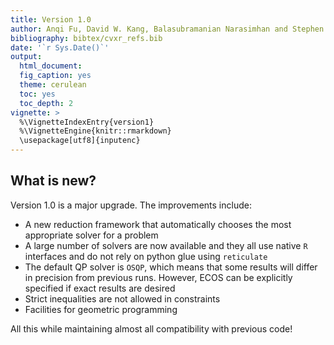 ```yaml
---
title: Version 1.0
author: Anqi Fu, David W. Kang, Balasubramanian Narasimhan and Stephen Boyd
bibliography: bibtex/cvxr_refs.bib
date: '`r Sys.Date()`'
output:
  html_document:
  fig_caption: yes
  theme: cerulean
  toc: yes
  toc_depth: 2
vignette: >
  %\VignetteIndexEntry{version1}
  %\VignetteEngine{knitr::rmarkdown}
  \usepackage[utf8]{inputenc}
---
```


## What is new?

Version 1.0 is a major upgrade. The improvements include:

- A new reduction framework that automatically chooses the most
  appropriate solver for a problem
- A large number of solvers are now available and they all use native
  `R` interfaces and do not rely on python glue using `reticulate`
- The default QP solver is `OSQP`, which means that some results will
  differ in precision from previous runs. However, ECOS can be
  explicitly specified if exact results are desired
- Strict inequalities are not allowed in constraints
- Facilities for geometric programming

All this while maintaining almost all compatibility with previous
code!




